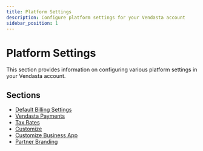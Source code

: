 ```yaml
---
title: Platform Settings
description: Configure platform settings for your Vendasta account
sidebar_position: 1
---
```


# Platform Settings

This section provides information on configuring various platform settings in your Vendasta account.

## Sections

- [Default Billing Settings](/administration/administration-platform-settings/default-billing-settings)
- [Vendasta Payments](/administration/administration-platform-settings/vendasta-payments)
- [Tax Rates](/administration/administration-platform-settings/tax-rates)
- [Customize](/administration/administration-platform-settings/customize)
- [Customize Business App](/administration/administration-platform-settings/customize-business-app)
- [Partner Branding](/administration/administration-platform-settings/partner-branding)